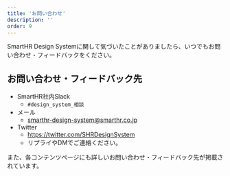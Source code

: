 ```yaml
---
title: 'お問い合わせ'
description: ''
order: 9
---
```


SmartHR Design Systemに関して気づいたことがありましたら、いつでもお問い合わせ・フィードバックをください。

## お問い合わせ・フィードバック先
- SmartHR社内Slack
    -  `#design_system_相談`
- メール
    - smarthr-design-system@smarthr.co.jp
- Twitter
    - https://twitter.com/SHRDesignSystem
    - リプライやDMでご連絡ください。

また、各コンテンツページにも詳しいお問い合わせ・フィードバック先が掲載されています。